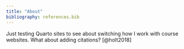 ```yaml
---
title: "About"
bibliography: references.bib
---
```


Just testing Quarto sites to see about switching how I work with course websites. What about adding citations? [@holt2018]
